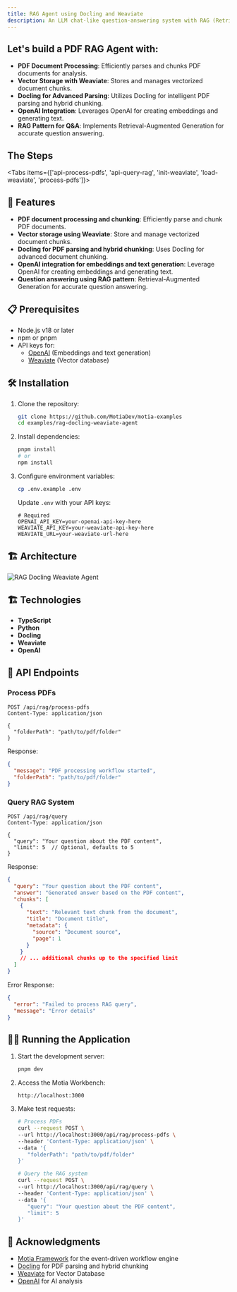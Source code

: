```yaml
---
title: RAG Agent using Docling and Weaviate
description: An LLM chat-like question-answering system with RAG (Retrieval-Augmented Generation) to provide accurate answers from PDF documents. The system leverages Docling to parse and intelligently chunk PDF documents, Weaviate as a vector database to store vectorized chunks, and OpenAI for embeddings and text generation.
---
```



## Let's build a PDF RAG Agent with:

- **PDF Document Processing**: Efficiently parses and chunks PDF documents for analysis.
- **Vector Storage with Weaviate**: Stores and manages vectorized document chunks.
- **Docling for Advanced Parsing**: Utilizes Docling for intelligent PDF parsing and hybrid chunking.
- **OpenAI Integration**: Leverages OpenAI for creating embeddings and generating text.
- **RAG Pattern for Q&A**: Implements Retrieval-Augmented Generation for accurate question answering.

## The Steps

<Folder name="steps" defaultOpen>
  <File name="api-process-pdfs.step.ts" />
  <File name="api-query-rag.step.ts" />
  <File name="init-weaviate.step.ts" />
  <File name="load-weaviate.step.ts" />
  <File name="process-pdfs.step.py" />
</Folder>

<Tabs items={['api-process-pdfs', 'api-query-rag', 'init-weaviate', 'load-weaviate', 'process-pdfs']}>
  <CodeFetcher path="examples/rag-docling-weaviate-agent/steps/api-steps" tab="api-process-pdfs" value="api-process-pdfs" />
  <CodeFetcher path="examples/rag-docling-weaviate-agent/steps/api-steps" tab="api-query-rag" value="api-query-rag" />
  <CodeFetcher path="examples/rag-docling-weaviate-agent/steps/event-steps" tab="init-weaviate" value="init-weaviate" />
  <CodeFetcher path="examples/rag-docling-weaviate-agent/steps/event-steps" tab="load-weaviate" value="load-weaviate" />
  <CodeFetcher path="examples/rag-docling-weaviate-agent/steps/event-steps" tab="process-pdfs" value="process-pdfs" />
</Tabs>

## 🚀 Features

- **PDF document processing and chunking**: Efficiently parse and chunk PDF documents.
- **Vector storage using Weaviate**: Store and manage vectorized document chunks.
- **Docling for PDF parsing and hybrid chunking**: Uses Docling for advanced document chunking.
- **OpenAI integration for embeddings and text generation**: Leverage OpenAI for creating embeddings and generating text.
- **Question answering using RAG pattern**: Retrieval-Augmented Generation for accurate question answering.

## 📋 Prerequisites

- Node.js v18 or later
- npm or pnpm
- API keys for:
  - [OpenAI](https://platform.openai.com/) (Embeddings and text generation)
  - [Weaviate](https://weaviate.io/) (Vector database)

## 🛠️ Installation

1. Clone the repository:
   ```bash
   git clone https://github.com/MotiaDev/motia-examples
   cd examples/rag-docling-weaviate-agent
   ```

2. Install dependencies:
   ```bash
   pnpm install
   # or
   npm install
   ```

3. Configure environment variables:
   ```bash
   cp .env.example .env
   ```

   Update `.env` with your API keys:
   ```env
   # Required
   OPENAI_API_KEY=your-openai-api-key-here
   WEAVIATE_API_KEY=your-weaviate-api-key-here
   WEAVIATE_URL=your-weaviate-url-here
   ```

## 🏗️ Architecture

![RAG Docling Weaviate Agent](../img/rag-docling-weaviate-workbench.png)

## 🏗️ Technologies

- **TypeScript**
- **Python**
- **Docling**
- **Weaviate**
- **OpenAI**

## 🚦 API Endpoints

### Process PDFs

```
POST /api/rag/process-pdfs
Content-Type: application/json

{
  "folderPath": "path/to/pdf/folder"
}
```

Response:
```json
{
  "message": "PDF processing workflow started",
  "folderPath": "path/to/pdf/folder"
}
```

### Query RAG System

```
POST /api/rag/query
Content-Type: application/json

{
  "query": "Your question about the PDF content",
  "limit": 5  // Optional, defaults to 5
}
```

Response:
```json
{
  "query": "Your question about the PDF content",
  "answer": "Generated answer based on the PDF content",
  "chunks": [
    {
      "text": "Relevant text chunk from the document",
      "title": "Document title",
      "metadata": {
        "source": "Document source",
        "page": 1
      }
    }
    // ... additional chunks up to the specified limit
  ]
}
```

Error Response:
```json
{
  "error": "Failed to process RAG query",
  "message": "Error details"
}
```

## 🏃‍♂️ Running the Application

1. Start the development server:
   ```bash
   pnpm dev
   ```

2. Access the Motia Workbench:
   ```
   http://localhost:3000
   ```

3. Make test requests:
   ```bash
   # Process PDFs
   curl --request POST \
   --url http://localhost:3000/api/rag/process-pdfs \
   --header 'Content-Type: application/json' \
   --data '{
      "folderPath": "path/to/pdf/folder"
   }'

   # Query the RAG system
   curl --request POST \
   --url http://localhost:3000/api/rag/query \
   --header 'Content-Type: application/json' \
   --data '{
      "query": "Your question about the PDF content",
      "limit": 5
   }'
   ```
## 🙏 Acknowledgments

- [Motia Framework](https://motia.dev) for the event-driven workflow engine
- [Docling](https://github.com/MotiaDev/docling) for PDF parsing and hybrid chunking
- [Weaviate](https://www.weaviate.io/) for Vector Database
- [OpenAI](https://platform.openai.com/) for AI analysis 
